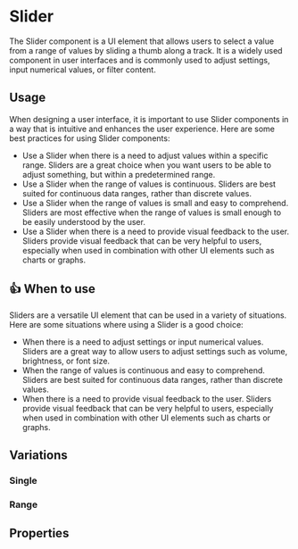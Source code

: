 
# Slider

The Slider component is a UI element that allows users to select a value from a range of values by sliding a thumb along a track.
It is a widely used component in user interfaces and is commonly used to adjust settings, input numerical values, or filter content.

## Usage

When designing a user interface, it is important to use Slider components in a way that is intuitive and enhances the user experience. Here are some best practices for using Slider components:

- Use a Slider when there is a need to adjust values within a specific range. Sliders are a great choice when you want users to be able to adjust something, but within a predetermined range.
- Use a Slider when the range of values is continuous. Sliders are best suited for continuous data ranges, rather than discrete values.
- Use a Slider when the range of values is small and easy to comprehend. Sliders are most effective when the range of values is small enough to be easily understood by the user.
- Use a Slider when there is a need to provide visual feedback to the user. Sliders provide visual feedback that can be very helpful to users, especially when used in combination with other UI elements such as charts or graphs.

## 👍 When to use

Sliders are a versatile UI element that can be used in a variety of situations. Here are some situations where using a Slider is a good choice:

- When there is a need to adjust settings or input numerical values. Sliders are a great way to allow users to adjust settings such as volume, brightness, or font size.
- When the range of values is continuous and easy to comprehend. Sliders are best suited for continuous data ranges, rather than discrete values.
- When there is a need to provide visual feedback to the user. Sliders provide visual feedback that can be very helpful to users, especially when used in combination with other UI elements such as charts or graphs.

## Variations

### Single

<Canvas>
  <Story of={SliderStories.Single} inline={true} />
</Canvas>

### Range

<Canvas>
  <Story of={SliderStories.Range} inline={true} />
</Canvas>

## Properties

<ArgTypes of="bq-slider" />
